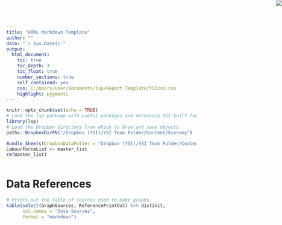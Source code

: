 ```yaml
---
title: "HTML Markdown Template"
author: ""
date: "`r Sys.Date()`"
output: 
  html_document:
    toc: true
    toc_depth: 3
    toc_float: true
    number_sections: true
    self_contained: yes
    css: C:/Users/User/Documents/lsp/Report Template/YSIcss.css
    highlight: pygments
---
```


```r
knitr::opts_chunk$set(echo = TRUE)
# Load the lsp package with useful packages and necessary YSI built functions
library(lsp)
# Load the Dropbox directory from which to draw and save objects
paths::DropboxDirFN("/Dropbox (YSI)/YSI Team Folder/Content/Economy")
```
<img src="C:/Users/User/Documents/lsp/Report Template/YSI.png" style="position:absolute;top:0px;right:0px;" />


```r
Bundle_Sheets(DropboxDataFolder = "Dropbox (YSI)/YSI Team Folder/Content/ABS Datasets/6202.0 Labour Force")
LabourForceList <- master_list
rm(master_list)
```


```r

```

# Data References
```r
# Prints out the table of sources used to make graphs
kable(select(GraphSources, ReferencePrintOut) %>% distinct,
      col.names = "Data Sources",
      format = "markdown")
```
